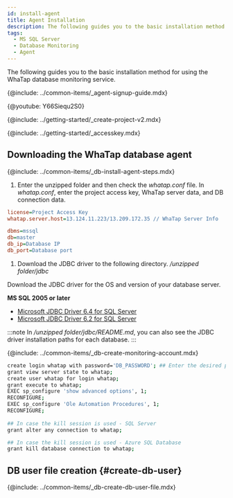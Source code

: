 ```yaml
---
id: install-agent
title: Agent Installation
description: The following guides you to the basic installation method for using the WhaTap database monitoring service.
tags:
  - MS SQL Server
  - Database Monitoring
  - Agent
---
```



The following guides you to the basic installation method for using the WhaTap database monitoring service.

{@include: ../common-items/_agent-signup-guide.mdx}

{@youtube: Y66Siequ2S0}

{@include: ../getting-started/_create-project-v2.mdx} 

{@include: ../getting-started/_accesskey.mdx}

## Downloading the WhaTap database agent

{@include: ../common-items/_db-install-agent-steps.mdx}

1.  Enter the unzipped folder and then check the _whatap.conf_ file. In _whatap.conf_, enter the project access key, WhaTap server data, and DB connection data.

```ini title='whatap.conf'
license=Project Access Key
whatap.server.host=13.124.11.223/13.209.172.35 // WhaTap Server Info

dbms=mssql
db=master
db_ip=Database IP
db_port=Database port 
```

1.  Download the JDBC driver to the following directory. _/unzipped folder/jdbc_

  Download the JDBC driver for the OS and version of your database server.

**MS SQL 2005 or later**

-   [Microsoft JDBC Driver 6.4 for SQL Server](https://www.microsoft.com/en-us/download/details.aspx?id=56615)
-   [Microsoft JDBC Driver 6.2 for SQL Server](https://www.microsoft.com/en-us/download/details.aspx?id=55539)

:::note
In _/unzipped folder/jdbc/README.md_, you can also see the JDBC driver installation paths for each database.
:::

{@include: ../common-items/_db-create-monitoring-account.mdx}

<!-- MS SQL -->

```bash showLineNumbers
create login whatap with password='DB_PASSWORD'; ## Enter the desired password.
grant view server state to whatap;
create user whatap for login whatap;
grant execute to whatap;
EXEC sp_configure 'show advanced options', 1;
RECONFIGURE;
EXEC sp_configure 'Ole Automation Procedures', 1;
RECONFIGURE;
 
## In case the kill session is used - SQL Server
grant alter any connection to whatap;

## In case the kill session is used - Azure SQL Database
grant kill database connection to whatap;
```

## DB user file creation {#create-db-user}

{@include: ../common-items/_db-create-db-user-file.mdx}  
